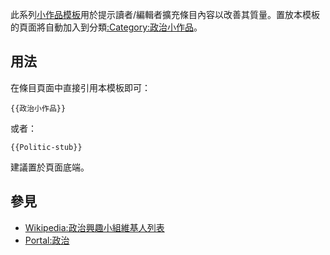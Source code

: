 <noinclude>{{template doc page viewed directly}}</noinclude>
<!-- 在本行下編輯模板說明 -->
此系列[[:Category:小作品模板|小作品模板]]用於提示讀者/編輯者擴充條目內容以改善其質量。置放本模板的頁面將自動加入到分類[[:Category:政治小作品]]。
== 用法 ==
在條目頁面中直接引用本模板即可：
<pre>{{政治小作品}}
</pre>
或者：
<pre>{{Politic-stub}}
</pre>
建議置於頁面底端。
== 參見 ==
* [[Wikipedia:政治興趣小組維基人列表]]
* [[Portal:政治]]
